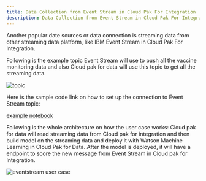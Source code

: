 ```yaml
---
title: Data Collection from Event Stream in Cloud Pak For Integration
description: Data Collection from Event Stream in Cloud Pak For Integration
---
```


Another popular date sources or data connection is streaming data from other streaming data platform, like IBM Event Stream in Cloud Pak For Integration.

Following is the example topic Event Stream will use to push all the vaccine monitoring data and also Cloud pak for data will use this topic to get all the streaming data.

![topic](./images/topic.jpg)

Here is the sample code link on how to set up the connection to Event Stream topic:

[example notebook](https://github.com/ibm-cloud-architecture/vaccine-solution-main/tree/master/docs/src/pages/solution/cp4d/notebook)


Following is the whole architecture on how the user case works: Cloud pak for data will read streaming data from Cloud pak for integration and then build model on the streaming data and deploy it with Watson Machine Learning in Cloud Pak for Data. After the model is deployed, it will have a endpoint to score the new message from Event Stream in Cloud pak for Integration.


![eventstream user case](./images/eventStream.jpg)
